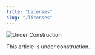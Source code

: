 ```yaml
---
title: "Licenses"
slug: "/licenses"
---
```



![Under Construction](/img/Constr_2bl.png)

<!-- Copied from FAIR Article. This article is now linked from there. Please consider for this article. [Creative Commons](https://creativecommons.org/) licenses are commonly used for scientific data and this [license selection tool](https://creativecommons.org/choose/) can help researchers assign a license that fits their needs.-->


This article is under construction.
